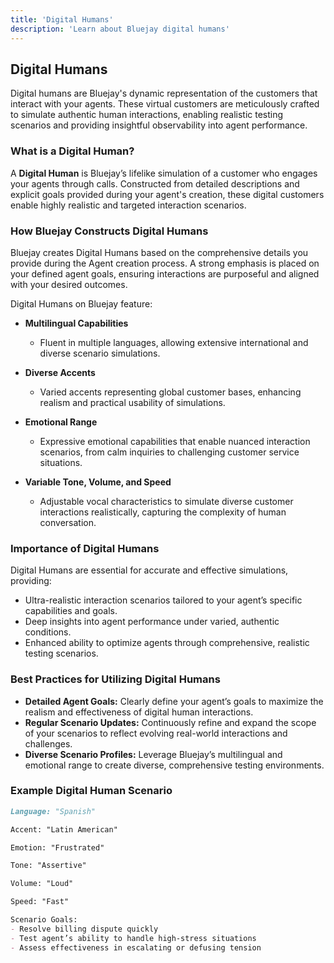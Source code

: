 ```yaml
---
title: 'Digital Humans'
description: 'Learn about Bluejay digital humans'
---
```


## Digital Humans

Digital humans are Bluejay's dynamic representation of the customers that interact with your agents. These virtual customers are meticulously crafted to simulate authentic human interactions, enabling realistic testing scenarios and providing insightful observability into agent performance.

### What is a Digital Human?

A **Digital Human** is Bluejay’s lifelike simulation of a customer who engages your agents through calls. Constructed from detailed descriptions and explicit goals provided during your agent's creation, these digital customers enable highly realistic and targeted interaction scenarios.

### How Bluejay Constructs Digital Humans

Bluejay creates Digital Humans based on the comprehensive details you provide during the Agent creation process. A strong emphasis is placed on your defined agent goals, ensuring interactions are purposeful and aligned with your desired outcomes.

Digital Humans on Bluejay feature:

- **Multilingual Capabilities**
  - Fluent in multiple languages, allowing extensive international and diverse scenario simulations.

- **Diverse Accents**
  - Varied accents representing global customer bases, enhancing realism and practical usability of simulations.

- **Emotional Range**
  - Expressive emotional capabilities that enable nuanced interaction scenarios, from calm inquiries to challenging customer service situations.

- **Variable Tone, Volume, and Speed**
  - Adjustable vocal characteristics to simulate diverse customer interactions realistically, capturing the complexity of human conversation.

### Importance of Digital Humans

Digital Humans are essential for accurate and effective simulations, providing:

- Ultra-realistic interaction scenarios tailored to your agent’s specific capabilities and goals.
- Deep insights into agent performance under varied, authentic conditions.
- Enhanced ability to optimize agents through comprehensive, realistic testing scenarios.

### Best Practices for Utilizing Digital Humans

- **Detailed Agent Goals:** Clearly define your agent’s goals to maximize the realism and effectiveness of digital human interactions.
- **Regular Scenario Updates:** Continuously refine and expand the scope of your scenarios to reflect evolving real-world interactions and challenges.
- **Diverse Scenario Profiles:** Leverage Bluejay’s multilingual and emotional range to create diverse, comprehensive testing environments.

### Example Digital Human Scenario

```md
Language: "Spanish"

Accent: "Latin American"

Emotion: "Frustrated"

Tone: "Assertive"

Volume: "Loud"

Speed: "Fast"

Scenario Goals:
- Resolve billing dispute quickly
- Test agent’s ability to handle high-stress situations
- Assess effectiveness in escalating or defusing tension
